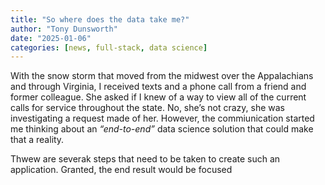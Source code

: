 ```yaml
---
title: "So where does the data take me?"
author: "Tony Dunsworth"
date: "2025-01-06"
categories: [news, full-stack, data science]
---
```


With the snow storm that moved from the midwest over the Appalachians and through Virginia, I received texts and a phone call from a friend and former colleague. She asked if I knew of a way to view all of the current calls for service throughout the state. No, she's not crazy, she was investigating a request made of her. However, the commiunication started me thinking about an *"end-to-end"* data science solution that could make that a reality. 

Thwew are severak steps that need to be taken to create such an application. Granted, the end result would be focused 